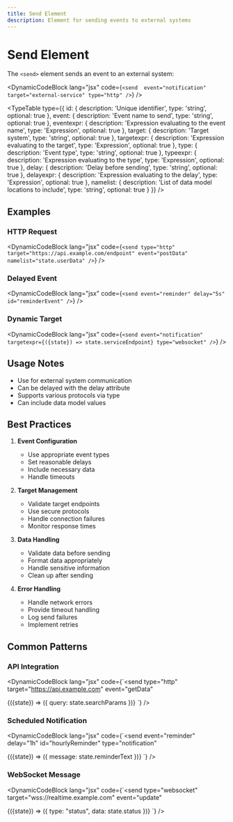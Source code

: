 ```yaml
---
title: Send Element
description: Element for sending events to external systems
---
```



# Send Element

The `<send>` element sends an event to an external system:

<DynamicCodeBlock lang="jsx" code={`<send 
  event="notification"
  target="external-service"
  type="http"
/>`} />

<TypeTable
  type={{
    id: {
      description: 'Unique identifier',
      type: 'string',
      optional: true
    },
    event: {
      description: 'Event name to send',
      type: 'string',
      optional: true
    },
    eventexpr: {
      description: 'Expression evaluating to the event name',
      type: 'Expression',
      optional: true
    },
    target: {
      description: 'Target system',
      type: 'string',
      optional: true
    },
    targetexpr: {
      description: 'Expression evaluating to the target',
      type: 'Expression',
      optional: true
    },
    type: {
      description: 'Event type',
      type: 'string',
      optional: true
    },
    typeexpr: {
      description: 'Expression evaluating to the type',
      type: 'Expression',
      optional: true
    },
    delay: {
      description: 'Delay before sending',
      type: 'string',
      optional: true
    },
    delayexpr: {
      description: 'Expression evaluating to the delay',
      type: 'Expression',
      optional: true
    },
    namelist: {
      description: 'List of data model locations to include',
      type: 'string',
      optional: true
    }
  }}
/>

## Examples

### HTTP Request

<DynamicCodeBlock lang="jsx" code={`<send
  type="http"
  target="https://api.example.com/endpoint"
  event="postData"
  namelist="state.userData"
/>`} />

### Delayed Event

<DynamicCodeBlock lang="jsx" code={`<send
  event="reminder"
  delay="5s"
  id="reminderEvent"
/>`} />

### Dynamic Target

<DynamicCodeBlock lang="jsx" code={`<send
  event="notification"
  targetexpr={({state}) => state.serviceEndpoint}
  type="websocket"
/>`} />

## Usage Notes

- Use for external system communication
- Can be delayed with the delay attribute
- Supports various protocols via type
- Can include data model values

## Best Practices

1. **Event Configuration**
   - Use appropriate event types
   - Set reasonable delays
   - Include necessary data
   - Handle timeouts

2. **Target Management**
   - Validate target endpoints
   - Use secure protocols
   - Handle connection failures
   - Monitor response times

3. **Data Handling**
   - Validate data before sending
   - Format data appropriately
   - Handle sensitive information
   - Clean up after sending

4. **Error Handling**
   - Handle network errors
   - Provide timeout handling
   - Log send failures
   - Implement retries

## Common Patterns

### API Integration

<DynamicCodeBlock lang="jsx" code={`<send
  type="http"
  target="https://api.example.com"
  event="getData"
>
  <content>
    {({state}) => ({
      query: state.searchParams
    })}
  </content>
</send>`} />

### Scheduled Notification

<DynamicCodeBlock lang="jsx" code={`<send
  event="reminder"
  delay="1h"
  id="hourlyReminder"
  type="notification"
>
  <content>
    {({state}) => ({
      message: state.reminderText
    })}
  </content>
</send>`} />

### WebSocket Message

<DynamicCodeBlock lang="jsx" code={`<send
  type="websocket"
  target="wss://realtime.example.com"
  event="update"
>
  <content>
    {({state}) => ({
      type: "status",
      data: state.status
    })}
  </content>
</send>`} />
